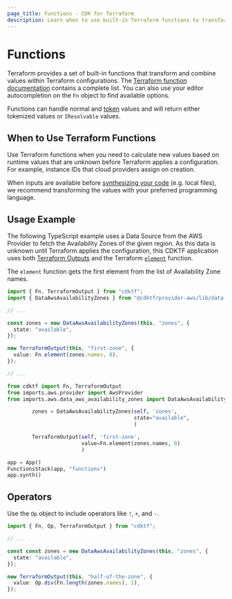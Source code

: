 ```yaml
---
page_title: Functions - CDK for Terraform
description: Learn when to use built-in Terraform functions to transform or combine values.
---
```


# Functions

Terraform provides a set of built-in functions that transform and combine values within Terraform configurations. The [Terraform function documentation](/language/functions) contains a complete list. You can also use your editor autocompletion on the `Fn` object to find available options.

Functions can handle normal and [token](/cdktf/concepts/tokens) values and will return either tokenized values or `IResolvable` values.

## When to Use Terraform Functions

Use Terraform functions when you need to calculate new values based on runtime values that are unknown before Terraform applies a configuration. For example, instance IDs that cloud providers assign on creation.

When inputs are available before [synthesizing your code](/cdktf/cli-reference/commands#synth) (e.g. local files), we recommend transforming the values with your preferred programming language.

## Usage Example

The following TypeScript example uses a Data Source from the AWS Provider to fetch the Availability Zones of the given region. As this data is unknown until Terraform applies the configuration, this CDKTF application uses both [Terraform Outputs](/cdktf/concepts/variables-and-outputs#output-values) and the Terraform [`element`](/language/functions/element) function.

The `element` function gets the first element from the list of Availability Zone names.

<!-- #NEXT_CODE_BLOCK_SOURCE:python examples/python/documentation#functions-usage-example -->

<CodeTabs>

```typescript
import { Fn, TerraformOutput } from "cdktf";
import { DataAwsAvailabilityZones } from "@cdktf/provider-aws/lib/data-aws-availability-zones";

// ...

const zones = new DataAwsAvailabilityZones(this, "zones", {
  state: "available",
});

new TerraformOutput(this, "first-zone", {
  value: Fn.element(zones.names, 0),
});

// ...
```


```python
from cdktf import Fn, TerraformOutput
from imports.aws.provider import AwsProvider
from imports.aws.data_aws_availability_zones import DataAwsAvailabilityZones

        zones = DataAwsAvailabilityZones(self, 'zones',
                                         state="available",
                                         )

        TerraformOutput(self, 'first-zone',
                        value=Fn.element(zones.names, 0)
                        )

app = App()
FunctionsStack(app, "functions")
app.synth()
```

</CodeTabs>

## Operators

Use the `Op` object to include operators like `!`, `+`, and `-`.

```typescript
import { Fn, Op, TerraformOutput } from "cdktf";

// ...

const const zones = new DataAwsAvailabilityZones(this, "zones", {
  state: "available",
});

new TerraformOutput(this, "half-of-the-zone", {
  value: Op.div(Fn.length(zones.names), 2),
});
```
